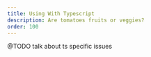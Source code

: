 ```yaml
---
title: Using With Typescript
description: Are tomatoes fruits or veggies?
order: 100
---
```


<Intro
  title="Typescript"
  description="Culpa nisi Lorem ea veniam. Cillum nostrud enim velit excepteur irure tempor fugiat sit laborum ad officia. Occaecat minim est mollit fugiat aute"
/>

@TODO talk about ts specific issues
